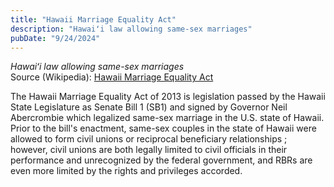 ```yaml
---
title: "Hawaii Marriage Equality Act"
description: "Hawaiʻi law allowing same-sex marriages"
pubDate: "9/24/2024"
---
```


*Hawaiʻi law allowing same-sex marriages*  
Source (Wikipedia): [Hawaii Marriage Equality Act][1]

The Hawaii Marriage Equality Act of 2013 is legislation passed by the Hawaii State Legislature as Senate Bill 1 (SB1) and signed by Governor Neil Abercrombie which legalized same-sex marriage in the U.S. state of Hawaii. Prior to the bill's enactment, same-sex couples in the state of Hawaii were allowed to form civil unions or reciprocal beneficiary relationships ; however, civil unions are both legally limited to civil officials in their performance and unrecognized by the federal government, and RBRs are even more limited by the rights and privileges accorded.

[1]: https://en.wikipedia.org/wiki/Hawaii_Marriage_Equality_Act
